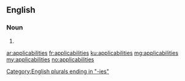 ==English==

===Noun===
{{head|en}}

# {{plural of|applicability}}

[[Category:English plurals ending in "-ies"]]

[[ar:applicabilities]]
[[fr:applicabilities]]
[[ku:applicabilities]]
[[mg:applicabilities]]
[[my:applicabilities]]
[[no:applicabilities]]
